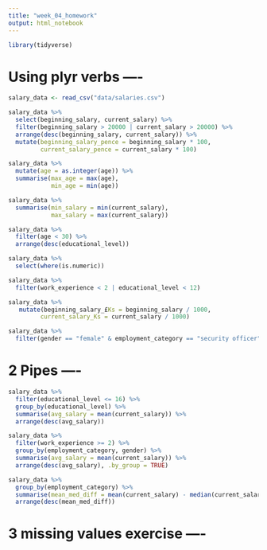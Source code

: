 ```yaml
---
title: "week_04_homework"
output: html_notebook
---
```


```r
library(tidyverse)
```

# Using plyr verbs ----

```r
salary_data <- read_csv("data/salaries.csv")
```

```r
salary_data %>% 
  select(beginning_salary, current_salary) %>% 
  filter(beginning_salary > 20000 | current_salary > 20000) %>% 
  arrange(desc(beginning_salary, current_salary)) %>% 
  mutate(beginning_salary_pence = beginning_salary * 100,
         current_salary_pence = current_salary * 100)
```
```r
salary_data %>% 
  mutate(age = as.integer(age)) %>% 
  summarise(max_age = max(age),
            min_age = min(age))
```
```r
salary_data %>% 
  summarise(min_salary = min(current_salary),
            max_salary = max(current_salary))
```
```r
salary_data %>% 
  filter(age < 30) %>% 
  arrange(desc(educational_level))
```
```r
salary_data %>% 
  select(where(is.numeric))
```
```r
salary_data %>% 
  filter(work_experience < 2 | educational_level < 12)
```
```r
salary_data %>% 
   mutate(beginning_salary_£Ks = beginning_salary / 1000,
         current_salary_Ks = current_salary / 1000)
```

```r
salary_data %>% 
  filter(gender == "female" & employment_category == "security officer")
```

# 2 Pipes ----

```r
salary_data %>% 
  filter(educational_level <= 16) %>% 
  group_by(educational_level) %>% 
  summarise(avg_salary = mean(current_salary)) %>% 
  arrange(desc(avg_salary))
```

```r
salary_data %>% 
  filter(work_experience >= 2) %>% 
  group_by(employment_category, gender) %>% 
  summarise(avg_salary = mean(current_salary)) %>% 
  arrange(desc(avg_salary), .by_group = TRUE)
```

```r
salary_data %>% 
  group_by(employment_category) %>% 
  summarise(mean_med_diff = mean(current_salary) - median(current_salary)) %>% 
  arrange(desc(mean_med_diff))
```

# 3 missing values exercise ----

